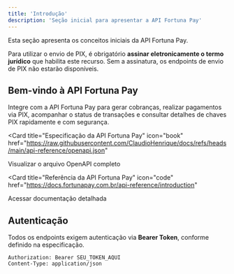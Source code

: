 ```yaml
---
title: 'Introdução'
description: 'Seção inicial para apresentar a API Fortuna Pay'
---
```


<Note>
  Esta seção apresenta os conceitos iniciais da API Fortuna Pay.
</Note>

<Note type="warning"> Para utilizar o envio de PIX, é obrigatório **assinar eletronicamente o termo jurídico** que habilita este recurso. Sem a assinatura, os endpoints de envio de PIX não estarão disponíveis. </Note>

## Bem-vindo à API Fortuna Pay

Integre com a API Fortuna Pay para gerar cobranças, realizar pagamentos via PIX, acompanhar o status de transações e consultar detalhes de chaves PIX rapidamente e com segurança.

<Card
  title="Especificação da API Fortuna Pay"
  icon="book"
  href="https://raw.githubusercontent.com/ClaudioHenrique/docs/refs/heads/main/api-reference/openapi.json"
>
  Visualizar o arquivo OpenAPI completo
</Card>

<Card
  title="Referência da API Fortuna Pay"
  icon="code"
  href="https://docs.fortunapay.com.br/api-reference/introduction"
>
  Acessar documentação detalhada
</Card>

## Autenticação

Todos os endpoints exigem autenticação via **Bearer Token**, conforme definido na especificação.

```http
Authorization: Bearer SEU_TOKEN_AQUI
Content-Type: application/json
